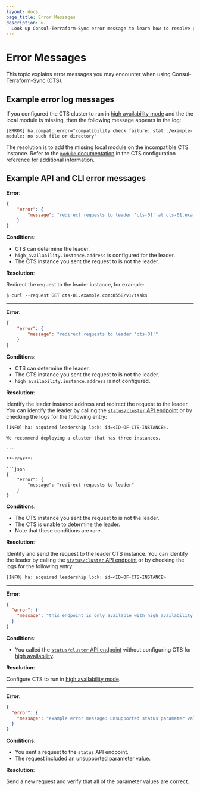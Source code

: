 ```yaml
---
layout: docs
page_title: Error Messages
description: >-
  Look up Consul-Terraform-Sync error message to learn how to resolve potential issues using CTS.
---
```


# Error Messages

This topic explains error messages you may encounter when using Consul-Terraform-Sync (CTS). 

## Example error log messages

If you configured the CTS cluster to run in [high availability mode](/consul/docs/nia/usage/run-ha) and the the local module is missing, then the following message appears in the log:

```shell-session
[ERROR] ha.compat: error="compatibility check failure: stat ./example-module: no such file or directory"
```

The resolution is to add the missing local module on the incompatible CTS instance. Refer to the [`module` documentation](/consul/docs/nia/configuration#module) in the CTS configuration reference for additional information. 

## Example API and CLI error messages

**Error**:

```json
{
    "error": {
        "message": "redirect requests to leader 'cts-01' at cts-01.example.com:8558"
    }
}
```

**Conditions**:

- CTS can determine the leader.
- `high_availability.instance.address` is configured for the leader.
- The CTS instance you sent the request to is not the leader.



**Resolution**:

Redirect the request to the leader instance, for example:

```shell-session
$ curl --request GET cts-01.example.com:8558/v1/tasks
```
---


**Error**:

```json
{
    "error": {
        "message": "redirect requests to leader 'cts-01'"
    }
}
```

**Conditions**:

* CTS can determine the leader.
* The CTS instance you sent the request to is not the leader.
* `high_availability.instance.address` is not configured.

**Resolution**:

Identify the leader instance address and redirect the request to the leader. You can identify the leader by calling the [`status/cluster` API endpoint](/consul/docs/nia/api/status#cluster-status) or by checking the logs for the following entry:

```shell-session
[INFO] ha: acquired leadership lock: id=<ID-OF-CTS-INSTANCE>. 

We recommend deploying a cluster that has three instances. 

---

**Error**:

```json
{
    "error": {
        "message": "redirect requests to leader"
    }
}
```

**Conditions**:

* The CTS instance you sent the request to is not the leader. 
* The CTS is unable to determine the leader. 
* Note that these conditions are rare.


**Resolution**:

Identify and send the request to the leader CTS instance. You can identify the leader by calling the [`status/cluster` API endpoint](/consul/docs/nia/api/status#cluster-status) or by checking the logs for the following entry:

```shell-session
[INFO] ha: acquired leadership lock: id=<ID-OF-CTS-INSTANCE>
```

---

**Error**:

```json
{
  "error": {
    "message": "this endpoint is only available with high availability configured"
  }
}
```

**Conditions**:

- You called the [`status/cluster` API endpoint](/consul/docs/nia/api/status#cluster-status) without configuring CTS for [high availability](/consul/docs/nia/usage/run-ha).

**Resolution**:

Configure CTS to run in [high availability mode](/consul/docs/nia/usage/run-ha).

---

**Error**:

```json
{
  "error": {
    "message": "example error message: unsupported status parameter value"
  }
}
```

**Conditions**: 

- You sent a request to the `status` API endpoint.
- The request included an unsupported parameter value.

**Resolution**:

Send a new request and verify that all of the parameter values are correct.